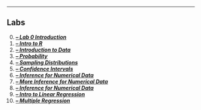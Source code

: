 
***
## Labs
0. **<a target="_blank" href=./Labs/lab0/lab0.html><i class="fa fa-flask fa-lg"> -- Lab 0 Introduction </i></i>** 
1. **<a target="_blank" href=./Labs/lab1/Xintro_to_r.html><i class="fa fa-flask fa-lg"> -- Intro to R </i></i>**
2. **<a target="_blank" href=./Labs/lab2/Xlab2.html><i class="fa fa-flask fa-lg"> -- Introduction to Data </i></i>**
3. **<a target="_blank" href=./Labs/lab3/Xprobability.html><i class="fa fa-flask fa-lg"> -- Probability </i></i>**
4. **<a target="_blank" href=./Labs/lab4/Xsampling_distributions.html><i class="fa fa-flask fa-lg"> -- Sampling Distributions </i></i>**
5. **<a target="_blank" href=./Labs/lab5/Xconfidence_intervals.html><i class="fa fa-flask fa-lg"> -- Confidence Intervals </i></i>**
6. **<a target="_blank" href=./Labs/lab6/Xinf_for_numerical_data.html><i class="fa fa-flask fa-lg"> -- Inference  for Numerical Data</i></i>**
7. **<a target="_blank" href=./Labs/lab7/Xmore_inf_for_numerical_data.html><i class="fa fa-flask fa-lg"> -- More Inference  for Numerical Data </i></i>**
8. **<a target="_blank" href=./Labs/lab8/Xinf_for_categorical_data><i class="fa fa-flask fa-lg"> -- Inference  for Numerical Data </i></i>**
9. **<a target="_blank" href=./Labs/lab9/Xsimple_regression.html><i class="fa fa-flask fa-lg"> -- Intro to Linear Regression </i></i>**
10. **<a target="_blank" href=./Labs/lab10//Xmultiple_regression.html><i class="fa fa-flask fa-lg"> -- Multiple Regression </i></i>**

